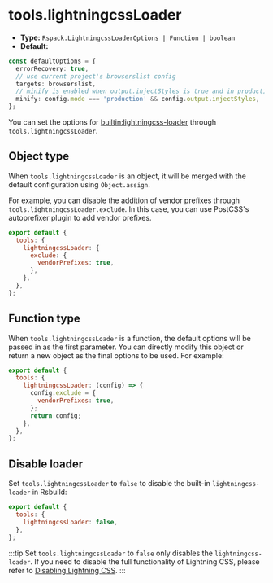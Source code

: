 # tools.lightningcssLoader

- **Type:** `Rspack.LightningcssLoaderOptions | Function | boolean`
- **Default:**

```ts
const defaultOptions = {
  errorRecovery: true,
  // use current project's browserslist config
  targets: browserslist,
  // minify is enabled when output.injectStyles is true and in production mode
  minify: config.mode === 'production' && config.output.injectStyles,
};
```

You can set the options for [builtin:lightningcss-loader](https://rspack.rs/guide/features/builtin-lightningcss-loader) through `tools.lightningcssLoader`.

## Object type

When `tools.lightningcssLoader` is an object, it will be merged with the default configuration using `Object.assign`.

For example, you can disable the addition of vendor prefixes through `tools.lightningcssLoader.exclude`. In this case, you can use PostCSS's autoprefixer plugin to add vendor prefixes.

```js
export default {
  tools: {
    lightningcssLoader: {
      exclude: {
        vendorPrefixes: true,
      },
    },
  },
};
```

## Function type

When `tools.lightningcssLoader` is a function, the default options will be passed in as the first parameter. You can directly modify this object or return a new object as the final options to be used. For example:

```js
export default {
  tools: {
    lightningcssLoader: (config) => {
      config.exclude = {
        vendorPrefixes: true,
      };
      return config;
    },
  },
};
```

## Disable loader

Set `tools.lightningcssLoader` to `false` to disable the built-in `lightningcss-loader` in Rsbuild:

```js
export default {
  tools: {
    lightningcssLoader: false,
  },
};
```

:::tip
Set `tools.lightningcssLoader` to `false` only disables the `lightningcss-loader`. If you need to disable the full functionality of Lightning CSS, please refer to [Disabling Lightning CSS](/guide/styling/css-usage#disabling-lightning-css).
:::
